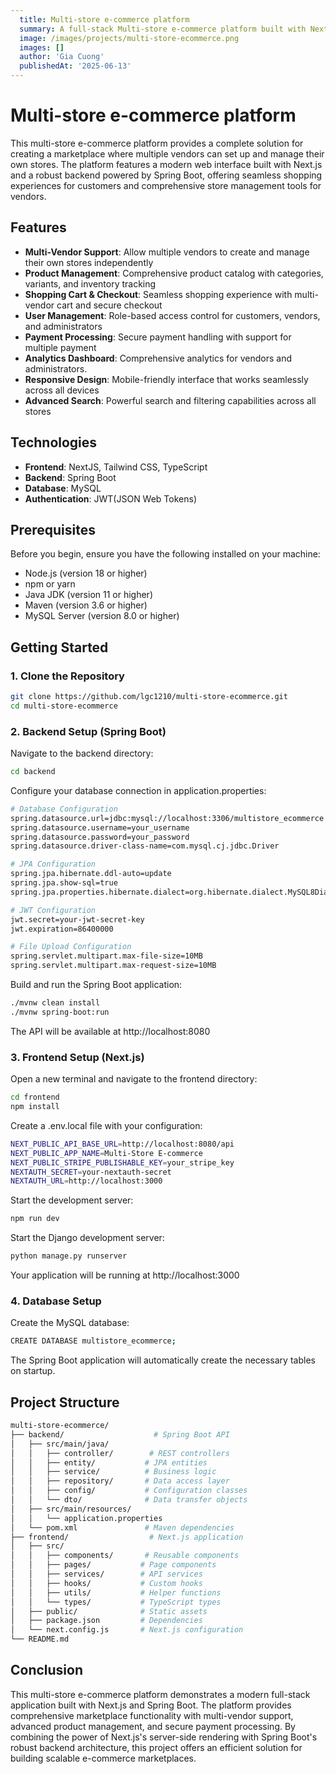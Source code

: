 ```yaml
---
  title: Multi-store e-commerce platform
  summary: A full-stack Multi-store e-commerce platform built with NextJS and Spring Boot.
  image: /images/projects/multi-store-ecommerce.png
  images: []
  author: 'Gia Cuong'
  publishedAt: '2025-06-13'
---
```


# Multi-store e-commerce platform

This multi-store e-commerce platform provides a complete solution for creating a
marketplace where multiple vendors can set up and manage their own stores. The
platform features a modern web interface built with Next.js and a robust backend
powered by Spring Boot, offering seamless shopping experiences for customers and
comprehensive store management tools for vendors.

## Features

- **Multi-Vendor Support**: Allow multiple vendors to create and manage their
  own stores independently
- **Product Management**: Comprehensive product catalog with categories,
  variants, and inventory tracking
- **Shopping Cart & Checkout**: Seamless shopping experience with multi-vendor
  cart and secure checkout
- **User Management**: Role-based access control for customers, vendors, and
  administrators
- **Payment Processing**: Secure payment handling with support for multiple
  payment
- **Analytics Dashboard**: Comprehensive analytics for vendors and
  administrators.
- **Responsive Design**: Mobile-friendly interface that works seamlessly across
  all devices
- **Advanced Search**: Powerful search and filtering capabilities across all
  stores

## Technologies

- **Frontend**: NextJS, Tailwind CSS, TypeScript
- **Backend**: Spring Boot
- **Database**: MySQL
- **Authentication**: JWT(JSON Web Tokens)

## Prerequisites

Before you begin, ensure you have the following installed on your machine:

- Node.js (version 18 or higher)
- npm or yarn
- Java JDK (version 11 or higher)
- Maven (version 3.6 or higher)
- MySQL Server (version 8.0 or higher)

## Getting Started

### 1. Clone the Repository

```bash
git clone https://github.com/lgc1210/multi-store-ecommerce.git
cd multi-store-ecommerce
```

### 2. Backend Setup (Spring Boot)

Navigate to the backend directory:

```bash
cd backend
```

Configure your database connection in application.properties:

```bash
# Database Configuration
spring.datasource.url=jdbc:mysql://localhost:3306/multistore_ecommerce
spring.datasource.username=your_username
spring.datasource.password=your_password
spring.datasource.driver-class-name=com.mysql.cj.jdbc.Driver

# JPA Configuration
spring.jpa.hibernate.ddl-auto=update
spring.jpa.show-sql=true
spring.jpa.properties.hibernate.dialect=org.hibernate.dialect.MySQL8Dialect

# JWT Configuration
jwt.secret=your-jwt-secret-key
jwt.expiration=86400000

# File Upload Configuration
spring.servlet.multipart.max-file-size=10MB
spring.servlet.multipart.max-request-size=10MB
```

Build and run the Spring Boot application:

```bash
./mvnw clean install
./mvnw spring-boot:run
```

The API will be available at http://localhost:8080

### 3. Frontend Setup (Next.js)

Open a new terminal and navigate to the frontend directory:

```bash
cd frontend
npm install
```

Create a .env.local file with your configuration:

```bash
NEXT_PUBLIC_API_BASE_URL=http://localhost:8080/api
NEXT_PUBLIC_APP_NAME=Multi-Store E-commerce
NEXT_PUBLIC_STRIPE_PUBLISHABLE_KEY=your_stripe_key
NEXTAUTH_SECRET=your-nextauth-secret
NEXTAUTH_URL=http://localhost:3000
```

Start the development server:

```bash
npm run dev
```

Start the Django development server:

```bash
python manage.py runserver
```

Your application will be running at http://localhost:3000

### 4. Database Setup

Create the MySQL database:

```bash
CREATE DATABASE multistore_ecommerce;
```

The Spring Boot application will automatically create the necessary tables on
startup.

## Project Structure

```bash
multi-store-ecommerce/
├── backend/                    # Spring Boot API
│   ├── src/main/java/
│   │   ├── controller/        # REST controllers
│   │   ├── entity/           # JPA entities
│   │   ├── service/          # Business logic
│   │   ├── repository/       # Data access layer
│   │   ├── config/           # Configuration classes
│   │   └── dto/              # Data transfer objects
│   ├── src/main/resources/
│   │   └── application.properties
│   └── pom.xml               # Maven dependencies
├── frontend/                  # Next.js application
│   ├── src/
│   │   ├── components/       # Reusable components
│   │   ├── pages/           # Page components
│   │   ├── services/        # API services
│   │   ├── hooks/           # Custom hooks
│   │   ├── utils/           # Helper functions
│   │   └── types/           # TypeScript types
│   ├── public/              # Static assets
│   ├── package.json         # Dependencies
│   └── next.config.js       # Next.js configuration
└── README.md
```

## Conclusion

This multi-store e-commerce platform demonstrates a modern full-stack
application built with Next.js and Spring Boot. The platform provides
comprehensive marketplace functionality with multi-vendor support, advanced
product management, and secure payment processing. By combining the power of
Next.js's server-side rendering with Spring Boot's robust backend architecture,
this project offers an efficient solution for building scalable e-commerce
marketplaces.
